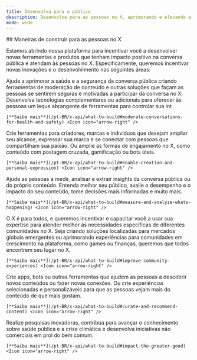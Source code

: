 ```yaml
---
title: Desenvolva para o público
description: Desenvolva para as pessoas no X, aprimorando e elevando a experiência delas na plataforma.
mode: wide
---
```


<div id="ways-to-build-for-people-on-x">
  ## Maneiras de construir para as pessoas no X
</div>

Estamos abrindo nossa plataforma para incentivar você a desenvolver novas ferramentas e produtos que tenham impacto positivo na conversa pública e atendam às pessoas no X. Especificamente, queremos incentivar novas inovações e o desenvolvimento nas seguintes áreas:

<CardGroup>
  <Card title="Moderar conversas para saúde e segurança" icon="bullhorn" iconType="solid">
    Ajude a aprimorar a saúde e a segurança da conversa pública criando ferramentas de moderação de conteúdo e outras soluções que façam as pessoas se sentirem seguras e motivadas a participar da conversa no X. Desenvolva tecnologias complementares ou adicionais para oferecer às pessoas um leque abrangente de ferramentas para controlar sua int

    [**Saiba mais**](/pt-BR/x-api/what-to-build#moderate-conversations-for-health-and-safety) <Icon icon="arrow-right" />
  </Card>

  <Card title="Promover criação e expressão pessoal" icon="bullhorn" iconType="solid">
    Crie ferramentas para criadores, marcas e indivíduos que desejam ampliar seu alcance, expressar sua marca e se conectar com pessoas que compartilham sua paixão. Ou amplie as formas de engajamento no X, como conteúdo com postagem cruzada, gamificação ou bots úteis.

    [**Saiba mais**](/pt-BR/x-api/what-to-build#enable-creation-and-personal-expression) <Icon icon="arrow-right" />
  </Card>

  <Card title="Medir e analisar “o que está acontecendo”" icon="bullhorn" iconType="solid">
    Ajude as pessoas a medir, analisar e extrair insights da conversa pública ou do próprio conteúdo. Entenda melhor seu público, avalie o desempenho e o impacto do seu conteúdo, tome decisões mais informadas e muito mais.

    [**Saiba mais**](/pt-BR/x-api/what-to-build#measure-and-analyze-whats-happening) <Icon icon="arrow-right" />
  </Card>

  <Card title="Aprimorar experiências da comunidade" icon="bullhorn" iconType="solid">
    O X é para todos, e queremos incentivar e capacitar você a usar sua expertise para atender melhor às necessidades específicas de diferentes comunidades no X. Seja criando soluções localizadas para mercados globais emergentes ou aprimorando experiências para comunidades em crescimento na plataforma, como games ou finanças, queremos que todos encontrem seu lugar no X.

    [**Saiba mais**](/pt-BR/x-api/what-to-build#improve-community-experiences) <Icon icon="arrow-right" />
  </Card>

  <Card title="Selecionar e recomendar conteúdo" icon="bullhorn" iconType="solid">
    Crie apps, bots ou outras ferramentas que ajudem as pessoas a descobrir novos conteúdos ou fazer novas conexões. Ou crie experiências selecionadas e personalizáveis para que as pessoas vejam mais do conteúdo de que mais gostam.

    [**Saiba mais**](/pt-BR/x-api/what-to-build#curate-and-recommend-content) <Icon icon="arrow-right" />
  </Card>

  <Card title="Gerar impacto para o bem comum" icon="bullhorn" iconType="solid">
    Realize pesquisas inovadoras, contribua para avançar o conhecimento sobre saúde pública e a crise climática e desenvolva iniciativas não comerciais em prol do bem comum.

    [**Saiba mais**](/pt-BR/x-api/what-to-build#impact-the-greater-good) <Icon icon="arrow-right" />
  </Card>
</CardGroup>